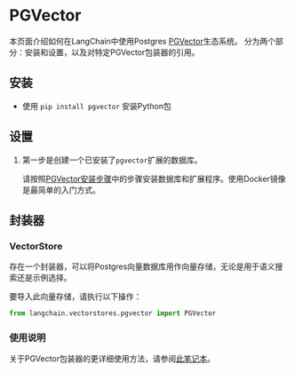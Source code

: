 # PGVector

本页面介绍如何在LangChain中使用Postgres [PGVector](https://github.com/pgvector/pgvector)生态系统。
分为两个部分：安装和设置，以及对特定PGVector包装器的引用。

## 安装
- 使用 `pip install pgvector` 安装Python包

## 设置
1. 第一步是创建一个已安装了`pgvector`扩展的数据库。

    请按照[PGVector安装步骤](https://github.com/pgvector/pgvector#installation)中的步骤安装数据库和扩展程序。使用Docker镜像是最简单的入门方式。

## 封装器

### VectorStore

存在一个封装器，可以将Postgres向量数据库用作向量存储，无论是用于语义搜索还是示例选择。

要导入此向量存储，请执行以下操作：
```python
from langchain.vectorstores.pgvector import PGVector
```

### 使用说明

关于PGVector包装器的更详细使用方法，请参阅[此笔记本](/docs/modules/data_connection/vectorstores/integrations/pgvector.html)。
